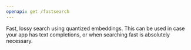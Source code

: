 ```yaml
---
openapi: get /fastsearch
---
```


Fast, lossy search using quantized embeddings. This can be used in case your app has text completions, or when searching fast is absolutely necessary.


